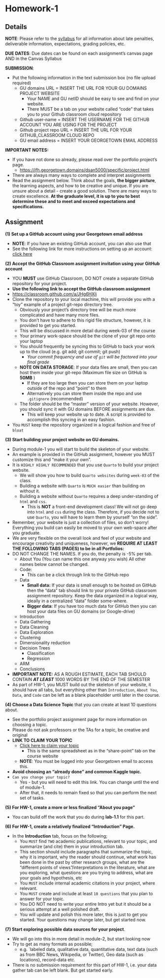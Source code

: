 # Homework-1

## Details 

**NOTE**: Please refer to the [syllabus](https://jfh.georgetown.domains/dsan5000/) for all information about late penalties, deliverable information, expectations, grading policies, etc.

**DUE DATES**: Due dates can be found on each assignment's canvas page AND in the Canvas Syllabus

**SUBMISSION**:

- Put the following information in the text submission box (no file upload required)
  - GU domains URL = INSERT THE URL FOR YOUR GU DOMAINS PROJECT WEBSITE 
    - Your NAME and GU netID should be easy to see and find on your website. 
    - There MUST be a tab on your website called "code" that takes you to your Github classroom cloud repository
  - Github user-name = INSERT THE USERNAME FOR THE GITHUB ACCOUNT YOU ARE USING FOR THE PROJECT
  - Github project repo URL = INSERT THE URL FOR YOUR GITHUB_CLASSROOM CLOUD REPO
  - GU email address = INSERT YOUR GEORGETOWN EMAIL ADDRESS

**IMPORTANT NOTES:**

* If you have not done so already, please read over the portfolio project's page.
  * [https://jfh.georgetown.domains/dsan5000/specific/project.html](https://jfh.georgetown.domains/dsan5000/specific/project.html)
* There are always many ways to complete and interpret assignments
* Read the assignment below. Think about the goals, **the bigger picture**, the learning aspects, and how to be creative and unique. If you are unsure about a detail - create a good solution. There are many ways to create excellence. **At the graduate level, it is up to you to best determine these and to meet and exceed expectations and specifications.** 

## Assignment


 **(1) Set up a GitHub account using your Georgetown email address**

* **NOTE**: If you have an existing GitHub account, you can also use that
* See the following link for more instructions on setting up an account: [click here](https://docs.github.com/en/get-started/onboarding/getting-started-with-your-github-account)

 **(2)  Accept the GitHub Classroom assignment invitation using your GitHub account**

* YOU **MUST** use GitHub Classroom, DO NOT create a separate GitHub repository for your project. 
* **Use the following link to accept the GitHub classroom assignment**
* [https://classroom.github.com/a/JHg6HXli](https://classroom.github.com/a/JHg6HXli)
* Clone the repository to your local machine, this will provide you with a "toy" example of a project git-repo directory tree. 
  * Obviously your project's directory tree will be much more complicated and have many more files. 
  * You don't have to adhere to this rigid file structure, however, it is provided to get you started. 
  * This will be discussed in more detail during week-03 of the course
  * Your primary work-space should be the clone of your git repo onto your laptop 
  * You should frequently be syncing this to GitHub to back your work up to the cloud (e.g. git add; git commit; git push)
    * *Your commit frequency and use of `git` will be factored into your final grade* 
  * **NOTE ON DATA STORAGE**: If your data files are small, then you can host them inside your git-repo (Maximum file size on GitHub is **50MB** )
    * If they are too large then you can store them on your laptop outside of the repo and "point" to them 
    * Alternatively you can store them inside the repo and use `.gitignore` (recommended)
  * The folder should be the "master" version of your website. However, you should sync it with GU domains BEFORE assignments are due. 
    * This will keep your website up to date. A script is provided to accomplish this syncing in an easy fashion. 
* You `MUST` keep the repository organized in a logical fashion and free of `bloat` 
  
**(3)  Start building your project website on GU domains.** 

* During module-1 you will start to build the skeleton of your website. 
* An example is provided in the GitHub assignment, however you MUST customize this and "make it your own".
* It is `HIGHLY HIGHLY RECOMMENDED` that you use `Quarto` to build your project website.  
  * We will show you how to build `Quarto websites` during `week-03` of the class.   
  * Building a website with `Quarto` is `MUCH easier` than building on without it. 
  * Building a website without `Quarto` requires a deep under-standing of `html` and `css`. 
    * This is **NOT** a front-end development class! We will not go deep into `html` and `css` during the class. Therefore, if you decide not to use `Quarto`, you will have to learn them by yourself "on the side".
* Remember, your website is just a collection of files, so don't worry! Everything you build can easily be moved to your own web-space after you graduate. 
* We are very flexible on the overall look and feel of your website and encourage creativity and uniqueness, however, we **REQUIRE AT LEAST THE FOLLOWING TABS (PAGES) to be in all Portfolios:**
* DO NOT CHANGE THE NAMES. If you do, the penalty is -5% per tab.
  - About You (You can name this one anyway you wish) All other names below cannot be changed.
  - Code: 
    - This can be a click through link to the GitHub repo
  - Data 
    * **Small data:** If your data is small enough to be hosted on GitHub then the "data" tab should link to your private GitHub classroom assignment repository. Keep the data organized in a logical way, ideally in a centralized "data" folder some-where. 
    * **Bigger data:** If you have too much data for GitHub then you can host your data files on GU domains (or Google-drive)
  - Introduction
  - Data Gathering
  - Data Cleaning
  - Data Exploration
  - Clustering
  - Dimensionality reduction
  - Decision Trees
    - Classification
    - Regression 
  - ARM
  - Conclusions
* **IMPORTANT NOTE:** AS A ROUGH ESTIMATE, EACH TAB SHOULD CONTAIN ***AT LEAST*** 1000 WORDS BY THE END OF THE SEMESTER
* As part of HW-1, you MUST build out the skeleton of your website, it should have all tabs, but everything other than `Introduction`, `About You`, `Data`, and `Code` can be left as a blank placeholder until later in the course. 

**(4)  Choose a Data Science Topic** that you can create at least 10 questions about. 	

* See the portfolio project assignment page for more information on choosing a topic.
* Please do not ask professors or the TAs for a topic, be creative and original
* **LINK TO CLAIM YOUR TOPIC**
  * [Click here to claim your topic](https://docs.google.com/spreadsheets/d/1kfPKeub87489lSnL3p7DYVdQFjpN_cDYG3iwEa_QUMA/edit#gid=1153849618)
    * This is the same spreadsheet as in the "share-point" tab on the course website
  * **NOTE**: You must be logged into your Georgetown email to access this. 
*  **Avoid choosing an "already done" and common Kaggle topic.** 
* `Can you change your topic?` 
  * Yes - but you will need to edit this link. You can change until the end of module-1. 
  * After that, it needs to remain fixed so that you can perform the next set of tasks. 

**(5) For HW-1, create a more or less finalized "About you page"** 

* You can build off the work that you do during **lab-1.1** for this part. 

**(6) For HW-1, create a relatively finalized "Introduction" Page.** 

- In the **Introduction** tab, focus on the following; 
  - You `MUST` find `TWO` academic publications, relevant to your topic, and summarize (and cite) them in your introduction tab. 
  - This section should include paragraphs that summarize the topic, why it is important, why the reader should continue, what work has been done in the past by other research groups, what are the “different points of views”/interpretations in the literature, what are you exploring, what questions are you trying to address, what are your goals and hypothesis, etc
  - You `MUST` include internal academic citations in your project, where relevant.  
  - You `MUST` create and include at least `10 questions` that you plan to answer for your topic. 
  - You DO NOT need to write your entire Intro yet but it should be a serious attempt at a well polished draft. 
  - You will update and polish this  more later, this is just to get you started. Your questions may change later, but get started now.

**(7) Start exploring possible data sources for your project**. 
 
* We will go into this in more detail in module-2, but start looking now
* Try to get as many formats as possible;
  * e.g. `labeled data, qualitative data, quantitative data, text data (such as from BBC News, Wikipedia, or Twitter), Geo data (such as locations), record-data etc. 
* There is no submission requirement for this part of HW-1, i.e. your data gather tab can be left blank. But get started early. 
